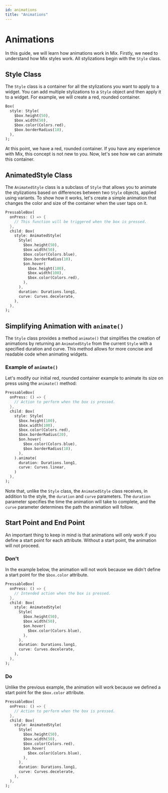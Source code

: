 ```yaml
---
id: animations
title: "Animations"
---
```


# Animations
 
In this guide, we will learn how animations work in Mix. Firstly, we need to understand how Mix styles work. All stylizations begin with the `Style` class.

## Style Class

The `Style` class is a container for all the stylizations you want to apply to a widget. You can add multiple stylizations to a `Style` object and then apply it to a widget. For example, we will create a red, rounded container.

```dart
Box(
  style: Style(
    $box.height(50),
    $box.width(50),
    $box.color(Colors.red),
    $box.borderRadius(10),
  ),
);
```

At this point, we have a red, rounded container. If you have any experience with Mix, this concept is not new to you. Now, let's see how we can animate this container.

## AnimatedStyle Class

The `AnimatedStyle` class is a subclass of `Style` that allows you to animate the stylizations based on differences between two `Style` objects, applied using variants. To show how it works, let's create a simple animation that changes the color and size of the container when the user taps on it.

```dart
PressableBox(
  onPress: () => {
    // This function will be triggered when the box is pressed.
  },
  child: Box(
    style: AnimatedStyle(
      Style(
        $box.height(50),
        $box.width(50),
        $box.color(Colors.blue),
        $box.borderRadius(10),
        $on.hover(
          $box.height(100),
          $box.width(100),
          $box.color(Colors.red),
        ),
      ),
      duration: Durations.long1,
      curve: Curves.decelerate,
    ),
  ),
);
```

## Simplifying Animation with `animate()`

The `Style` class provides a method `animate()` that simplifies the creation of animations by returning an `AnimatedStyle` from the current `Style` with a specified duration and curve. This method allows for more concise and readable code when animating widgets.

### Example of `animate()`

Let's modify our initial red, rounded container example to animate its size on press using the `animate()` method:

```dart
PressableBox(
  onPress: () => {
    // Action to perform when the box is pressed.
  },
  child: Box(
    style: Style(
      $box.height(100),
      $box.width(100),
      $box.color(Colors.red),
      $box.borderRadius(20),
      $on.hover(
        $box.color(Colors.blue),
        $box.borderRadius(10),
      ),
    ).animate(
      duration: Durations.long1,
      curve: Curves.linear,
    )
  ),
);
```

Note that, unlike the `Style` class, the `AnimatedStyle` class receives, in addition to the style, the `duration` and `curve` parameters. The `duration` parameter specifies the time the animation will take to complete, and the `curve` parameter determines the path the animation will follow.

## Start Point and End Point

An important thing to keep in mind is that animations will only work if you define a start point for each attribute. Without a start point, the animation will not proceed.

### Don't

In the example below, the animation will not work because we didn't define a start point for the `$box.color` attribute.

```dart
PressableBox(
  onPress: () => {
    // Intended action when the box is pressed.
  },
  child: Box(
    style: AnimatedStyle(
      Style(
        $box.height(50),
        $box.width(50),
        $on.hover(
          $box.color(Colors.blue),
        ),
      ),
      duration: Durations.long1,
      curve: Curves.decelerate,
    ),
  ),
);
```

### Do

Unlike the previous example, the animation will work because we defined a start point for the `$box.color` attribute.

```dart
PressableBox(
  onPress: () => {
    // Action to perform when the box is pressed.
  },
  child: Box(
    style: AnimatedStyle(
      Style(
        $box.height(50),
        $box.width(50),
        $box.color(Colors.red),
        $on.hover(
          $box.color(Colors.blue),
        ),
      ),
      duration: Durations.long1,
      curve: Curves.decelerate,
    ),
  ),
);
```